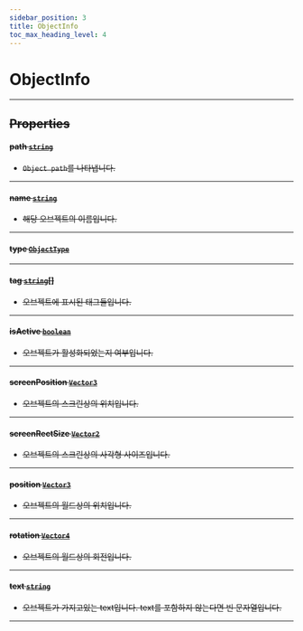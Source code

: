 ```yaml
---
sidebar_position: 3
title: ObjectInfo
toc_max_heading_level: 4
---
```


# ObjectInfo <s generated />

<hr class="solid" /> <s generated />

## Properties <s generated />

#### path [`string`](https://developer.mozilla.org/en-US/docs/Web/JavaScript/Reference/Global_Objects/String) <s generated />

- `Object path`를 나타냅니다.

<hr class="solid" /> <s generated />

#### name [`string`](https://developer.mozilla.org/en-US/docs/Web/JavaScript/Reference/Global_Objects/String) <s generated />

- 해당 오브젝트의 이름입니다.

<hr class="solid" /> <s generated />

#### type [`ObjectType`](../enums/object-type) <s generated />

<hr class="solid" /> <s generated />

#### tag [`string`](https://developer.mozilla.org/en-US/docs/Web/JavaScript/Reference/Global_Objects/String)[] <s generated />

- 오브젝트에 표시된 태그들입니다.

<hr class="solid" /> <s generated />

#### isActive [`boolean`](https://developer.mozilla.org/en-US/docs/Web/JavaScript/Reference/Global_Objects/Boolean) <s generated />

- 오브젝트가 활성화되었는지 여부입니다.

<hr class="solid" /> <s generated />

#### screenPosition [`Vector3`](vector3) <s generated />

- 오브젝트의 스크린상의 위치입니다.

<hr class="solid" /> <s generated />

#### screenRectSize [`Vector2`](vector2) <s generated />

- 오브젝트의 스크린상의 사각형 사이즈입니다.

<hr class="solid" /> <s generated />

#### position [`Vector3`](vector3) <s generated />

- 오브젝트의 월드상의 위치입니다.

<hr class="solid" /> <s generated />

#### rotation [`Vector4`](vector4) <s generated />

- 오브젝트의 월드상의 회전입니다.

<hr class="solid" /> <s generated />

#### text [`string`](https://developer.mozilla.org/en-US/docs/Web/JavaScript/Reference/Global_Objects/String) <s generated />

- 오브젝트가 가지고있는 text입니다. text를 포함하지 않는다면 빈 문자열입니다.

<hr class="solid" /> <s generated />
